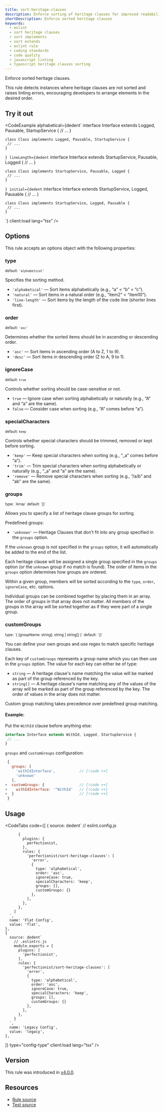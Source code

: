 ```yaml
---
title: sort-heritage-clauses
description: Enforce sorting of heritage clauses for improved readability and maintainability. Use this ESLint rule to keep your heritage clauses well-organized
shortDescription: Enforce sorted heritage clauses
keywords:
  - eslint
  - sort heritage clauses
  - sort implements
  - sort extends
  - eslint rule
  - coding standards
  - code quality
  - javascript linting
  - typescript heritage clauses sorting
---
```



Enforce sorted heritage clauses.

This rule detects instances where heritage clauses are not sorted and raises linting errors, encouraging developers to arrange elements in the desired order.

## Try it out

<CodeExample
  alphabetical={dedent`
    interface Interface extends Logged, Pausable, StartupService {
     // ...
    }

    class Class implements Logged, Pausable, StartupService {
     // ...
    }
  `}
  lineLength={dedent`
    interface Interface extends StartupService, Pausable, Logged {
     // ...
    }

    class Class implements StartupService, Pausable, Logged {
     // ...
    }
  `}
  initial={dedent`
    interface Interface extends StartupService, Logged, Pausable {
     // ...
    }

    class Class implements StartupService, Logged, Pausable {
     // ...
    }
  `}
  client:load
  lang="tsx"
/>

## Options

This rule accepts an options object with the following properties:

### type

<sub>default: `'alphabetical'`</sub>

Specifies the sorting method.

- `'alphabetical'` — Sort items alphabetically (e.g., “a” < “b” < “c”).
- `'natural'` — Sort items in a natural order (e.g., “item2” < “item10”).
- `'line-length'` — Sort items by the length of the code line (shorter lines first).

### order

<sub>default: `'asc'`</sub>

Determines whether the sorted items should be in ascending or descending order.

- `'asc'` — Sort items in ascending order (A to Z, 1 to 9).
- `'desc'` — Sort items in descending order (Z to A, 9 to 1).

### ignoreCase

<sub>default: `true`</sub>

Controls whether sorting should be case-sensitive or not.

- `true` — Ignore case when sorting alphabetically or naturally (e.g., “A” and “a” are the same).
- `false` — Consider case when sorting (e.g., “A” comes before “a”).

### specialCharacters

<sub>default: `keep`</sub>

Controls whether special characters should be trimmed, removed or kept before sorting.

- `'keep'` — Keep special characters when sorting (e.g., “_a” comes before “a”).
- `'trim'` — Trim special characters when sorting alphabetically or naturally (e.g., “_a” and “a” are the same).
- `'remove'` — Remove special characters when sorting (e.g., “/a/b” and “ab” are the same).

### groups

<sub>
  type: `Array<string | string[]>`
</sub>
<sub>default: `[]`</sub>

Allows you to specify a list of heritage clause groups for sorting.

Predefined groups:

- `'unknown'` — Heritage Clauses that don’t fit into any group specified in the `groups` option.

If the `unknown` group is not specified in the `groups` option, it will automatically be added to the end of the list.

Each heritage clause will be assigned a single group specified in the `groups` option (or the `unknown` group if no match is found).
The order of items in the `groups` option determines how groups are ordered.

Within a given group, members will be sorted according to the `type`, `order`, `ignoreCase`, etc. options.

Individual groups can be combined together by placing them in an array. The order of groups in that array does not matter.
All members of the groups in the array will be sorted together as if they were part of a single group.

### customGroups

<sub>
  type: `{ [groupName: string]: string | string[] }`
</sub>
<sub>default: `{}`</sub>

You can define your own groups and use regex to match specific heritage clauses.

Each key of `customGroups` represents a group name which you can then use in the `groups` option. The value for each key can either be of type:
- `string` — A heritage clause's name matching the value will be marked as part of the group referenced by the key.
- `string[]` — A heritage clause's name matching any of the values of the array will be marked as part of the group referenced by the key.
The order of values in the array does not matter.

Custom group matching takes precedence over predefined group matching.

#### Example:

Put the `WithId` clause before anything else:

```ts
interface Interface extends WithId, Logged, StartupService {
 // ...
}
```

`groups` and `customGroups` configuration:

```js
 {
   groups: [
     'withIdInterface',           // [!code ++]
     'unknown'
   ],
+  customGroups: {                // [!code ++]
+    withIdInterface: '^WithId'   // [!code ++]
+  }                              // [!code ++]
 }
```

## Usage

<CodeTabs
  code={[
    {
      source: dedent`
        // eslint.config.js

          {
            plugins: {
              perfectionist,
            },
            rules: {
              'perfectionist/sort-heritage-clauses': [
                'error',
                {
                  type: 'alphabetical',
                  order: 'asc',
                  ignoreCase: true,
                  specialCharacters: 'keep',
                  groups: [],
                  customGroups: {}
                },
              ],
            },
          },
        ]
      `,
      name: 'Flat Config',
      value: 'flat',
    },
    {
      source: dedent`
        // .eslintrc.js
        module.exports = {
          plugins: [
            'perfectionist',
          ],
          rules: {
            'perfectionist/sort-heritage-clauses': [
              'error',
              {
                type: 'alphabetical',
                order: 'asc',
                ignoreCase: true,
                specialCharacters: 'keep',
                groups: [],
                customGroups: {}
              },
            ],
          },
        }
      `,
      name: 'Legacy Config',
      value: 'legacy',
    },
  ]}
  type="config-type"
  client:load
  lang="tsx"
/>

## Version

This rule was introduced in [v4.0.0](https://github.com/azat-io/eslint-plugin-perfectionist/releases/tag/v4.0.0).

## Resources

- [Rule source](https://github.com/azat-io/eslint-plugin-perfectionist/blob/main/rules/sort-heritage-clauses.ts)
- [Test source](https://github.com/azat-io/eslint-plugin-perfectionist/blob/main/test/sort-heritage-clauses.test.ts)
